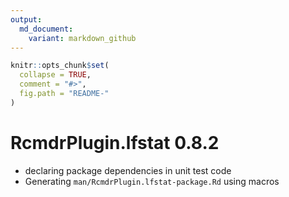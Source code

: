 ```yaml
---
output:
  md_document:
    variant: markdown_github
---
```


<!-- NEWS.md is generated from NEWS.Rmd. Please edit that file -->

```r
knitr::opts_chunk$set(
  collapse = TRUE,
  comment = "#>",
  fig.path = "README-"
)
```

# RcmdrPlugin.lfstat 0.8.2

* declaring package dependencies in unit test code
* Generating ``man/RcmdrPlugin.lfstat-package.Rd`` using macros


